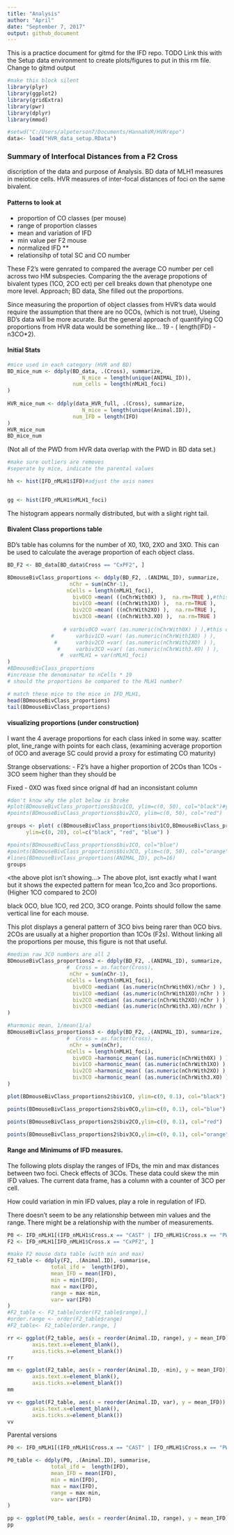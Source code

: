 ```yaml
---
title: "Analysis"
author: "April"
date: "September 7, 2017"
output: github_document
---
```


This is a practice document for gitmd for the IFD repo.
TODO
Link this with the Setup data environment to create plots/figures to put in this rm file.
Change to gitmd output


```r
#make this block silent
library(plyr)
library(ggplot2)
library(gridExtra)
library(pwr)
library(dplyr)
library(mmod)

#setwd("C:/Users/alpeterson7/Documents/HannahVR/HVRrepo")
data<- load("HVR_data_setup.RData")
```

### Summary of Interfocal Distances from a F2 Cross

discription of the data and purpose of Analysis. BD data of MLH1 measures in meiotice cells. HVR measures of inter-focal distances of foci on the same bivalent. 

#### Patterns to look at
* proportion of CO classes (per mouse)
* range of proportion classes
* mean and variation of IFD
* min value per F2 mouse
* normalized IFD **
* relationsihp of total SC and CO number


These F2's were genrated to compared the average CO number per cell across two HM subspecies. Comparing the the average propotions of bivalent types (1CO, 2CO ect) per cell breaks down that phenotype one more level.
Approach; BD data, She filled out the proportions.

Since measuring the proportion of object classes from HVR's data would require the assumption that there are no 0COs, (which is not true), Useing BD's data will be more acurate. 
But the general approach of quantifying CO proportions from HVR data would be something like... 19 - ( length(IFD) - n3CO*2).

#### Initial Stats

```r
#mice used in each category (HVR and BD)
BD_mice_num <- ddply(BD_data, .(Cross), summarize,
                        N_mice = length(unique(ANIMAL_ID)), 
                     num_cells = length(nMLH1_foci)
)
  
HVR_mice_num <- ddply(data_HVR_full, .(Cross), summarize,
                        N_mice = length(unique(Animal.ID)), 
                     num_IFD = length(IFD)
)
HVR_mice_num
BD_mice_num
```
(Not all of the PWD from HVR data overlap with the PWD in BD data set.)


```r
#make sure outliers are removes
#seperate by mice, indicate the parental values

hh <- hist(IFD_nMLH1$IFD)#adjust the axis names


gg <- hist(IFD_nMLH1$nMLH1_foci)

```

The histogram appears normally distributed, but with a slight right tail.

#### Bivalent Class proportions table

BD's table has columns for the number of X0, 1X0, 2XO and 3XO. This can be used to calculate the average proportion of each object class. 

```r
BD_F2 <- BD_data[BD_data$Cross == "CxPF2", ]

BDmouseBivClass_proportions <- ddply(BD_F2, .(ANIMAL_ID), summarize,
                    nChr = sum(nChr-1),
                   nCells = length(nMLH1_foci),
                     biv0CO =mean( ((nChrWith0X) ),  na.rm=TRUE ),#this col is tricky, X or 1 number
                     biv1CO =mean( ((nChrWith1XO) ),  na.rm=TRUE ), 
                     biv2CO =mean( ((nChrWith2XO) ),  na.rm=TRUE ),
                     biv3CO =mean( ((nChrWith3.XO) ),  na.rm=TRUE )
                   
                  # varbiv0CO =var( (as.numeric(nChrWith0X) ) ),#this col is tricky, X or 1 number
              #       varbiv1CO =var( (as.numeric(nChrWith1XO) ) ), 
               #      varbiv2CO =var( (as.numeric(nChrWith2XO) ) ),
                #     varbiv3CO =var( (as.numeric(nChrWith3.XO) ) ),
                 #  varMLH1 = var(nMLH1_foci)
)
#BDmouseBivClass_proportions
#increase the denominator to nCells * 19
# should the proportions be compared to the MLH1 number?

# match these mice to the mice in IFD_MLH1, 
head(BDmouseBivClass_proportions)
tail(BDmouseBivClass_proportions)
```
#### visualizing proportions (under construction)

I want the 4 average proportions for each class inked in some way. 
scatter plot, line_range with points for each class, 
(examining acverage proportion of 0CO and average SC could provid a proxy for estimating CO maturity)

Strange observations:
 - F2's have a higher proportion of 2COs than 1COs
 - 3CO seem higher than they should be
 
Fixed
 - 0XO was fixed since orignal df had an inconsistant column

```r
#don't know why the plot below is broke
#plot(BDmouseBivClass_proportions$biv1CO, ylim=c(0, 50), col="black")#ylim=c(0, 0.1),
#points(BDmouseBivClass_proportions$biv2CO, ylim=c(0, 50), col="red")

groups <- plot( c(BDmouseBivClass_proportions$biv1CO,BDmouseBivClass_proportions$biv2CO, BDmouseBivClass_proportions$biv3CO),
      ylim=c(0, 20), col=c("black", "red", "blue") )

#points(BDmouseBivClass_proportions$biv1CO, col="blue")
#points(BDmouseBivClass_proportions$biv3CO, ylim=c(0, 50), col="orange")
#lines(BDmouseBivClass_proportions(ANIMAL_ID), pch=16)
groups
```

<the above plot isn't showing...>
The above plot, isnt exactly what I want but it shows the expected pattern for mean 1co,2co and 3co proportions. (Higher 1CO compared to 2CO)


black 0CO, blue 1CO, red 2CO, 3CO orange.
Points should follow the same vertical line for each mouse.

This plot displays a general pattern of 3CO bivs being rarer than 0CO bivs. 2COs are usually at a higher proportion than 1COs (F2s). Without linking all the proportions per mouse, this figure is not that useful.

```r
#median raw 3CO numbers are all 2
BDmouseBivClass_proportions2 <- ddply(BD_F2, .(ANIMAL_ID), summarize,
                   #  Cross = as.factor(Cross),
                    nChr = sum(nChr-1),
                   nCells = length(nMLH1_foci),
                     biv0CO =median( (as.numeric(nChrWith0X)/nChr ) ),
                     biv1CO =median( (as.numeric(nChrWith1XO)/nChr ) ), 
                     biv2CO =median( (as.numeric(nChrWith2XO)/nChr ) ),
                     biv3CO =median( (as.numeric(nChrWith3.XO)/nChr ) ) 
)

#harmonic mean, 1/mean(1/a)
BDmouseBivClass_proportions3 <- ddply(BD_F2, .(ANIMAL_ID), summarize,
                   #  Cross = as.factor(Cross),
                    nChr = sum(nChr),
                   nCells = length(nMLH1_foci),
                     biv0CO =harmonic_mean( (as.numeric(nChrWith0X) ) ),
                     biv1CO =harmonic_mean( (as.numeric(nChrWith1XO) ) ), 
                     biv2CO =harmonic_mean( (as.numeric(nChrWith2XO) ) ),
                     biv3CO =harmonic_mean( (as.numeric(nChrWith3.XO) ) ) 
)

```

```r
plot(BDmouseBivClass_proportions2$biv1CO, ylim=c(0, 0.1), col="black")

points(BDmouseBivClass_proportions2$biv0CO,ylim=c(0, 0.1), col="blue")

points(BDmouseBivClass_proportions2$biv2CO,ylim=c(0, 0.1), col="red")

points(BDmouseBivClass_proportions2$biv3CO,ylim=c(0, 0.1), col="orange")
```



#### Range and Minimums of IFD measures.

The following plots display the ranges of IFDs, the min and max distances between two foci. Check effects of 3COs. These data could skew the min IFD values. The current data frame, has a column with a counter of 3CO per cell. 

How could variation in min IFD values, play a role in regulation of IFD. 

There doesn't seem to be any relationship between min values and the range. There might be a relationship with the number of measurements. 


```r

P0 <- IFD_nMLH1[(IFD_nMLH1$Cross.x == "CAST" | IFD_nMLH1$Cross.x == "PWD"), ]
F2 <- IFD_nMLH1[IFD_nMLH1$Cross.x == "CxPF2", ]

#make F2 mouse data table (with min and max)
F2_table <- ddply(F2, .(Animal.ID), summarise,
              total_ifd =  length(IFD),
              mean_IFD = mean(IFD), 
              min = min(IFD),
              max = max(IFD),
              range = max-min,
              var= var(IFD)
)
#F2_table <- F2_table[order(F2_table$range),]
#order.range <- order(F2_table$range)
#F2_table<- F2_table[order.range, ]

rr <- ggplot(F2_table, aes(x = reorder(Animal.ID, range), y = mean_IFD)) +  geom_linerange(aes(ymin = min, ymax =max)) + ggtitle("F2 variation in IFD ranges") + theme(axis.title.x=element_blank(),
        axis.text.x=element_blank(),
        axis.ticks.x=element_blank())
rr

mm <- ggplot(F2_table, aes(x = reorder(Animal.ID, -min), y = mean_IFD)) +  geom_linerange(aes(ymin = min, ymax =max)) +ggtitle("F2 variation in Minimum IFD values") + theme(axis.title.x=element_blank(),
        axis.text.x=element_blank(),
        axis.ticks.x=element_blank())
mm

vv <- ggplot(F2_table, aes(x = reorder(Animal.ID, var), y = mean_IFD)) +  geom_linerange(aes(ymin = min, ymax =max)) + ggtitle("F2 variation in IFD variance") + theme(axis.title.x=element_blank(),
        axis.text.x=element_blank(),
        axis.ticks.x=element_blank())
vv
```

Parental versions
```r
P0 <- IFD_nMLH1[(IFD_nMLH1$Cross.x == "CAST" | IFD_nMLH1$Cross.x == "PWD"), ]

P0_table <- ddply(P0, .(Animal.ID), summarise,
              total_ifd =  length(IFD),
              mean_IFD = mean(IFD), 
              min = min(IFD),
              max = max(IFD),
              range = max-min,
              var= var(IFD)
)

pp <- ggplot(P0_table, aes(x = reorder(Animal.ID, range), y = mean_IFD)) +  geom_linerange(aes(ymin = min, ymax =max)) + ggtitle("P0 variation in IFD ranges") + theme(axis.title.x=element_blank())
pp

```